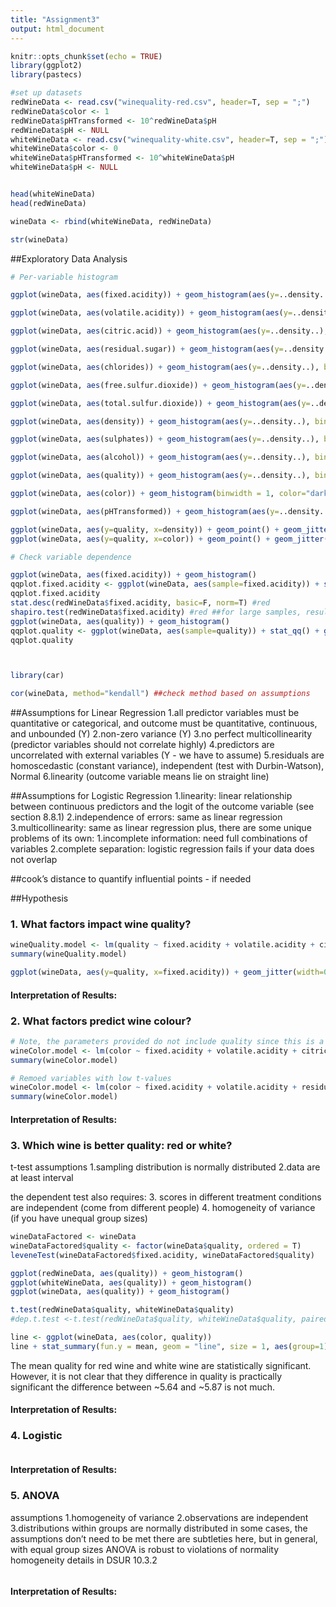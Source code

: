 ```yaml
---
title: "Assignment3"
output: html_document
---
```


```r
knitr::opts_chunk$set(echo = TRUE)
library(ggplot2)
library(pastecs)

#set up datasets
redWineData <- read.csv("winequality-red.csv", header=T, sep = ";")
redWineData$color <- 1
redWineData$pHTransformed <- 10^redWineData$pH
redWineData$pH <- NULL
whiteWineData <- read.csv("winequality-white.csv", header=T, sep = ";")
whiteWineData$color <- 0
whiteWineData$pHTransformed <- 10^whiteWineData$pH
whiteWineData$pH <- NULL


head(whiteWineData)
head(redWineData)

wineData <- rbind(whiteWineData, redWineData)

str(wineData)
```

##Exploratory Data Analysis
```r
# Per-variable histogram

ggplot(wineData, aes(fixed.acidity)) + geom_histogram(aes(y=..density..), binwidth = .1, color="darkblue", fill="lightblue") + labs(title = 'Histogram of fixed acidity', x = 'Fixed acidity') + geom_vline(aes(xintercept=mean(fixed.acidity)), color="red", linetype="dashed", size=1) + geom_density(alpha=.2, fill="#FF6666")

ggplot(wineData, aes(volatile.acidity)) + geom_histogram(aes(y=..density..), binwidth = .1, color="darkblue", fill="lightblue") + labs(title = 'Histogram of volatile acidity', x = 'Volatile acidity') + geom_vline(aes(xintercept=mean(volatile.acidity)), color="red", linetype="dashed", size=1) + geom_density(alpha=.2, fill="#FF6666")

ggplot(wineData, aes(citric.acid)) + geom_histogram(aes(y=..density..), binwidth = .1, color="darkblue", fill="lightblue") + labs(title = 'Histogram of citric acid', x = 'Citric acid') + geom_vline(aes(xintercept=mean(citric.acid)), color="red", linetype="dashed", size=1) + geom_density(alpha=.2, fill="#FF6666")

ggplot(wineData, aes(residual.sugar)) + geom_histogram(aes(y=..density..), binwidth = 1, color="darkblue", fill="lightblue") + labs(title = 'Histogram of residual sugar', x = 'Residual sugar') + geom_vline(aes(xintercept=mean(residual.sugar)), color="red", linetype="dashed", size=1) + geom_density(alpha=.2, fill="#FF6666")

ggplot(wineData, aes(chlorides)) + geom_histogram(aes(y=..density..), binwidth = .01, color="darkblue", fill="lightblue") + labs(title = 'Histogram of chlorides', x = 'Chlorides') + geom_vline(aes(xintercept=mean(chlorides)), color="red", linetype="dashed", size=1) + geom_density(alpha=.2, fill="#FF6666")

ggplot(wineData, aes(free.sulfur.dioxide)) + geom_histogram(aes(y=..density..), binwidth = 5, color="darkblue", fill="lightblue") + labs(title = 'Histogram of free sulfur dioxide', x = 'Free sulfur dioxide') + geom_vline(aes(xintercept=mean(free.sulfur.dioxide)), color="red", linetype="dashed", size=1) + geom_density(alpha=.2, fill="#FF6666")

ggplot(wineData, aes(total.sulfur.dioxide)) + geom_histogram(aes(y=..density..), binwidth = 5, color="darkblue", fill="lightblue") + labs(title = 'Histogram of total sulfur dioxide', x = 'Total sulfur dioxide') + geom_vline(aes(xintercept=mean(total.sulfur.dioxide)), color="red", linetype="dashed", size=1) + geom_density(alpha=.2, fill="#FF6666")

ggplot(wineData, aes(density)) + geom_histogram(aes(y=..density..), binwidth = .001, color="darkblue", fill="lightblue") + labs(title = 'Histogram of density', x = 'Density') + geom_vline(aes(xintercept=mean(density)), color="red", linetype="dashed", size=1) + geom_density(alpha=.2, fill="#FF6666")

ggplot(wineData, aes(sulphates)) + geom_histogram(aes(y=..density..), binwidth = .1, color="darkblue", fill="lightblue") + labs(title = 'Histogram of sulphates', x = 'Sulphates') + geom_vline(aes(xintercept=mean(sulphates)), color="red", linetype="dashed", size=1) + geom_density(alpha=.2, fill="#FF6666")

ggplot(wineData, aes(alcohol)) + geom_histogram(aes(y=..density..), binwidth = .5, color="darkblue", fill="lightblue") + labs(title = 'Histogram of alcohol', x = 'Alcohol') + geom_vline(aes(xintercept=mean(alcohol)), color="red", linetype="dashed", size=1) + geom_density(alpha=.2, fill="#FF6666")

ggplot(wineData, aes(quality)) + geom_histogram(aes(y=..density..), binwidth = 1, color="darkblue", fill="lightblue") + labs(title = 'Histogram of quality', x = 'Quality') + geom_vline(aes(xintercept=mean(quality)), color="red", linetype="dashed", size=1)

ggplot(wineData, aes(color)) + geom_histogram(binwidth = 1, color="darkblue", fill="lightblue") + labs(title = 'Histogram of color', x = 'Color') + geom_vline(aes(xintercept=mean(color)), color="red", linetype="dashed", size=1)

ggplot(wineData, aes(pHTransformed)) + geom_histogram(aes(y=..density..), binwidth = 100, color="darkblue", fill="lightblue") + labs(title = 'Histogram of pH transformed', x = 'pH transformed') + geom_vline(aes(xintercept=mean(pHTransformed)), color="red", linetype="dashed", size=1) + geom_density(alpha=.2, fill="#FF6666")
```

```r
ggplot(wineData, aes(y=quality, x=density)) + geom_point() + geom_jitter(width=0.25)
ggplot(wineData, aes(y=quality, x=color)) + geom_point() + geom_jitter(width=0.25)

# Check variable dependence

ggplot(wineData, aes(fixed.acidity)) + geom_histogram()
qqplot.fixed.acidity <- ggplot(wineData, aes(sample=fixed.acidity)) + stat_qq() + geom_qq_line()
qqplot.fixed.acidity
stat.desc(redWineData$fixed.acidity, basic=F, norm=T) #red 
shapiro.test(redWineData$fixed.acidity) #red ##for large samples, results can be significant, even if the distribution is normal
ggplot(wineData, aes(quality)) + geom_histogram()
qqplot.quality <- ggplot(wineData, aes(sample=quality)) + stat_qq() + geom_qq_line()
qqplot.quality



library(car)

cor(wineData, method="kendall") ##check method based on assumptions
```
##Assumptions for Linear Regression
1.all predictor variables must be quantitative or categorical, and outcome must be quantitative, continuous, and unbounded (Y)
2.non-zero variance (Y)
3.no perfect multicollinearity (predictor variables should not correlate highly) 
4.predictors are uncorrelated with external variables (Y - we have to assume)
5.residuals are homoscedastic (constant variance), independent (test with Durbin-Watson), Normal 
6.linearity (outcome variable means lie on straight line)

##Assumptions for Logistic Regression
1.linearity: linear relationship between continuous predictors and the logit of the outcome variable (see section 8.8.1) 
2.independence of errors: same as linear regression 
3.multicollinearity: same as linear regression 
plus, there are some unique problems of its own: 
1.incomplete information: need full combinations of variables 
2.complete separation: logistic regression fails if your data does not overlap


##cook's distance to quantify influential points - if needed


##Hypothesis

### 1. What factors impact wine quality?
```r
wineQuality.model <- lm(quality ~ fixed.acidity + volatile.acidity + citric.acid + residual.sugar + chlorides + free.sulfur.dioxide + total.sulfur.dioxide + density + pHTransformed + sulphates + alcohol + color, data=wineData)
summary(wineQuality.model)

ggplot(wineData, aes(y=quality, x=fixed.acidity)) + geom_jitter(width=0.1) + facet_grid(~color) ##can use these to separate gender
```
#### Interpretation of Results:


### 2. What factors predict wine colour?
```r
# Note, the parameters provided do not include quality since this is a subjective measure.
wineColor.model <- lm(color ~ fixed.acidity + volatile.acidity + citric.acid + residual.sugar + chlorides + free.sulfur.dioxide + total.sulfur.dioxide + density + pHTransformed + sulphates + alcohol, data=wineData)
summary(wineColor.model)

# Remoed variables with low t-values
wineColor.model <- lm(color ~ fixed.acidity + volatile.acidity + residual.sugar + chlorides + total.sulfur.dioxide + density + alcohol, data=wineData)
summary(wineColor.model)
```
#### Interpretation of Results:


### 3. Which wine is better quality: red or white?

t-test assumptions
1.sampling distribution is normally distributed 
2.data are at least interval

the dependent test also requires:
3. scores in different treatment conditions are independent (come from different people) 
4. homogeneity of variance (if you have unequal group sizes)
```r
wineDataFactored <- wineData
wineDataFactored$quality <- factor(wineData$quality, ordered = T)
leveneTest(wineDataFactored$fixed.acidity, wineDataFactored$quality)

ggplot(redWineData, aes(quality)) + geom_histogram()
ggplot(whiteWineData, aes(quality)) + geom_histogram()
ggplot(wineData, aes(quality)) + geom_histogram()

t.test(redWineData$quality, whiteWineData$quality)
#dep.t.test <-t.test(redWineData$quality, whiteWineData$quality, paired=TRUE)

line <- ggplot(wineData, aes(color, quality))
line + stat_summary(fun.y = mean, geom = "line", size = 1, aes(group=1), colour = "#FF6633") + stat_summary(fun.data = mean_cl_boot, geom = "errorbar", width = 0.2, size = 0.75, colour = "#990000") + stat_summary(fun.y = mean, geom = "point", size = 4, colour = "#990000") + stat_summary(fun.y = mean, geom = "point", size = 3, colour = "#FF6633") + labs(x = "color", y = "Quality")
```

The mean quality for red wine and white wine are statistically significant. However, it is not clear that they difference in quality is practically significant the difference between ~5.64 and ~5.87 is not much.

#### Interpretation of Results:

### 4. Logistic
```R

```
#### Interpretation of Results:

### 5. ANOVA
assumptions
1.homogeneity of variance 
2.observations are independent 
3.distributions within groups are normally distributed
in some cases, the assumptions don't need to be met there are subtleties here, but in general, with equal group sizes ANOVA is robust to violations of normality homogeneity details in DSUR 10.3.2
```R

```
#### Interpretation of Results: